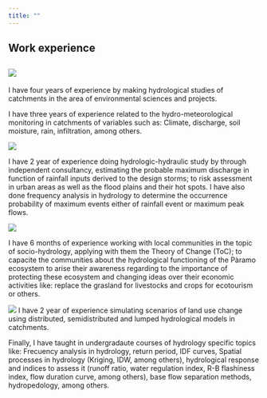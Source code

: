 ```yaml
---
title: ""
---
```


::: roun-mancha
::: text_param
::: contenedor
# Work experience

## ![](mancha.jpg)

I have four years of experience by making hydrological studies of catchments in the area of environmental sciences and projects.

I have three years of experience related to the hydro-meteorological monitoring in catchments of variables such as: Climate, discharge, soil moisture, rain, infiltration, among others.
:::
:::
:::

::: text_param
::: contenedor
::: ri-im
![](hec.jpeg)

I have 2 year of experience doing hydrologic-hydraulic study by through independent consultancy, estimating the probable maximum discharge in function of rainfall inputs derived to the design storms; to risk assessment in urban areas as well as the flood plains and their hot spots. I have also done frequency analysis in hydrology to determine the occurrence probability of maximum events either of rainfall event or maximum peak flows.
:::
:::
:::

::: roun-mancha
::: text_param
::: contenedor
![](idf5.jpg)

I have 6 months of experience working with local communities in the topic of socio-hydrology, applying with them the Theory of Change (ToC); to capacite the communities about the hydrological functioning of the Pàramo ecosystem to arise their awareness regarding to the importance of protecting these ecosystem and changing ideas over their economic activities like: replace the grasland for livestocks and crops for ecotourism or others.
:::
:::
:::

::: text_param
::: contenedor
::: ri-im
![](section.jpeg) I have 2 year of experience simulating scenarios of land use change using distributed, semidistributed and lumped hydrological models in catchments.

Finally, I have taught in undergradaute courses of hydrology specific topics like: Frecuency analysis in hydrology, return period, IDF curves, Spatial processes in hydrology (Kriging, IDW, among others), hydrological response and indices to assess it (runoff ratio, water regulation index, R-B flashiness index, flow duration curve, among others), base flow separation methods, hydropedology, among others.
:::
:::
:::
